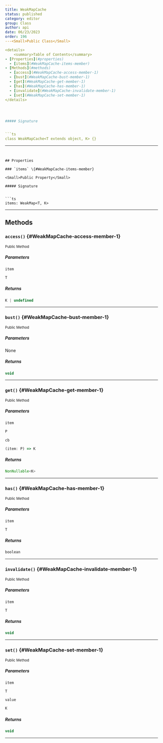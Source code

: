 ```yaml
---
title: WeakMapCache
status: published
category: editor
group: Class
author: api
date: 06/23/2023
order: 196
---<Small>Public Class</Small>

<details>
	<summary>Table of Contents</summary>
- [Properties](#properties)
  - [items](#WeakMapCache-items-member)
- [Methods](#methods)
  - [access](#WeakMapCache-access-member-1)
  - [bust](#WeakMapCache-bust-member-1)
  - [get](#WeakMapCache-get-member-1)
  - [has](#WeakMapCache-has-member-1)
  - [invalidate](#WeakMapCache-invalidate-member-1)
  - [set](#WeakMapCache-set-member-1)
</details>




##### Signature


```ts
class WeakMapCache<T extends object, K> {}
```

---
```


## Properties

### `items` \{#WeakMapCache-items-member}

<Small>Public Property</Small>

##### Signature


```ts
items: WeakMap<T, K>
```

---

## Methods

### `access()` \{#WeakMapCache-access-member-1}

<Small>Public Method</Small>

##### Parameters


<ParametersTable>

<ParametersTableRow>
<ParametersTableName>

`item`

</ParametersTableName>
<ParametersTableDescription>

```ts
T
```



</ParametersTableDescription>
</ParametersTableRow>
</ParametersTable>

##### Returns


```ts
K | undefined
```

---

### `bust()` \{#WeakMapCache-bust-member-1}

<Small>Public Method</Small>

##### Parameters


None

##### Returns


```ts
void
```

---

### `get()` \{#WeakMapCache-get-member-1}

<Small>Public Method</Small>

##### Parameters


<ParametersTable>

<ParametersTableRow>
<ParametersTableName>

`item`

</ParametersTableName>
<ParametersTableDescription>

```ts
P
```



</ParametersTableDescription>
</ParametersTableRow>
<ParametersTableRow>
<ParametersTableName>

`cb`

</ParametersTableName>
<ParametersTableDescription>

```ts
(item: P) => K
```



</ParametersTableDescription>
</ParametersTableRow>
</ParametersTable>

##### Returns


```ts
NonNullable<K>
```

---

### `has()` \{#WeakMapCache-has-member-1}

<Small>Public Method</Small>

##### Parameters


<ParametersTable>

<ParametersTableRow>
<ParametersTableName>

`item`

</ParametersTableName>
<ParametersTableDescription>

```ts
T
```



</ParametersTableDescription>
</ParametersTableRow>
</ParametersTable>

##### Returns


```ts
boolean
```

---

### `invalidate()` \{#WeakMapCache-invalidate-member-1}

<Small>Public Method</Small>

##### Parameters


<ParametersTable>

<ParametersTableRow>
<ParametersTableName>

`item`

</ParametersTableName>
<ParametersTableDescription>

```ts
T
```



</ParametersTableDescription>
</ParametersTableRow>
</ParametersTable>

##### Returns


```ts
void
```

---

### `set()` \{#WeakMapCache-set-member-1}

<Small>Public Method</Small>

##### Parameters


<ParametersTable>

<ParametersTableRow>
<ParametersTableName>

`item`

</ParametersTableName>
<ParametersTableDescription>

```ts
T
```



</ParametersTableDescription>
</ParametersTableRow>
<ParametersTableRow>
<ParametersTableName>

`value`

</ParametersTableName>
<ParametersTableDescription>

```ts
K
```



</ParametersTableDescription>
</ParametersTableRow>
</ParametersTable>

##### Returns


```ts
void
```

---

